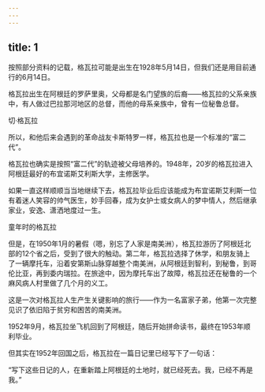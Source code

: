 ```yaml
---
---
---
```

title: 1
---



按照部分资料的记载，格瓦拉可能是出生在1928年5月14日，但我们还是用目前通行的6月14日。

格瓦拉出生在阿根廷的罗萨里奥，父母都是名门望族的后裔——格瓦拉的父系亲族中，有人做过巴拉那河地区的总督，而他的母系亲族中，曾有一位秘鲁总督。

切·格瓦拉



所以，和他后来会遇到的革命战友卡斯特罗一样，格瓦拉也是一个标准的“富二代”。

格瓦拉也确实是按照“富二代”的轨迹被父母培养的。1948年，20岁的格瓦拉进入阿根廷最好的布宜诺斯艾利斯大学，主修医学。

如果一直这样顺顺当当地继续下去，格瓦拉毕业后应该能成为布宜诺斯艾利斯一位有着迷人笑容的帅气医生，妙手回春，成为女护士或女病人的梦中情人，然后继承家业，安逸、潇洒地度过一生。

童年时的格瓦拉



但是，在1950年1月的暑假（嗯，别忘了人家是南美洲），格瓦拉游历了阿根廷北部的12个省之后，受到了很大的触动。第二年，格瓦拉选择了休学，和朋友骑上了一辆摩托车，沿着安第斯山脉穿越整个南美洲，从阿根廷到智利，到秘鲁，到哥伦比亚，再到委内瑞拉。在旅途中，因为摩托车出了故障，格瓦拉还在秘鲁的一个麻风病人村里做了几个月的义工。

这是一次对格瓦拉人生产生关键影响的旅行——作为一名富家子弟，他第一次完整见识了依旧陷于贫穷和困苦的南美洲。

1952年9月，格瓦拉坐飞机回到了阿根廷，随后开始拼命读书，最终在1953年顺利毕业。

但其实在1952年回国之后，格瓦拉在一篇日记里已经写下了一句话：

“写下这些日记的人，在重新踏上阿根廷的土地时，就已经死去。我，已经不再是我。”